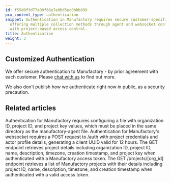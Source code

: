 ```yaml
---
id: f55d0f3d77a09f66e7e0bd5ec0bbb899
pcx_content_type: authentication
snippet: Authentication in Manufactory requires secure customer-specific setup while
  offering multiple collection methods through agent and websocket configurations
  with project-based access control.
title: Authentication
weight: 3
---
```


## Customized Authentication

We offer secure authentication to Manufactory - by prior agreement with each customer. Please <a href="https://tallyfy.com/amit">chat with us</a> to find out more.

We also don't publish how we authenticate right now in public, as a security precaution.


## Related articles
<CardGrid>
<LinkTitleCard header="<b>Agent > Authentication for the agent collector</b>" href="/products/manufactory/collector/agent/auth/" > Authentication for Manufactory requires configuring a file with organization ID, project ID, and project key values, which must be placed in the same directory as the manufactory-agent file. </LinkTitleCard>
<LinkTitleCard header="<b>Websocket > Authentication for the web socket collector</b>" href="/products/manufactory/collector/websocket/auth/" > Authentication for Manufactory's websocket requires a POST request to /auth with project credentials and actor profile details, generating a client UUID valid for 12 hours. </LinkTitleCard>
<LinkTitleCard header="<b>Projects > Get a project</b>" href="/products/manufactory/projects/get_project/" > The GET endpoint retrieves project details including organization ID, project ID, name, description, timezone, creation timestamp, and project key when authenticated with a Manufactory access token. </LinkTitleCard>
<LinkTitleCard header="<b>Projects > Get all projects</b>" href="/products/manufactory/projects/get_projects/" > The GET /projects/[org_id] endpoint retrieves a list of Manufactory projects with their details including project ID, name, description, timezone, and creation timestamp when authenticated with a valid access token. </LinkTitleCard>
</CardGrid>